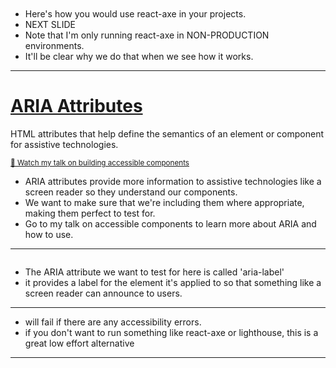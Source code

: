 
<!-- react-axe import code  -->

<CodeSurfer>

```js file=./code/react-axe-import.js
```

```js 4:8 file=./code/react-axe-import.js
```

</CodeSurfer>

<Notes>

- Here's how you would use react-axe in your projects.
- NEXT SLIDE
- Note that I'm only running react-axe in NON-PRODUCTION environments.
- It'll be clear why we do that when we see how it works.

</Notes>

---


<Layout>

# [ARIA Attributes](https://developer.mozilla.org/en-US/docs/Web/Accessibility/ARIA)
HTML attributes that help define the semantics of an element or component for assistive technologies.

<small><a href="https://youtu.be/lxxYParyAGk?t=24456">📣 Watch my talk on building accessible components</a></small>

</Layout>

<Notes>

- ARIA attributes provide more information to assistive technologies like a screen reader so they understand our components.
- We want to make sure that we're including them where appropriate, making them perfect to test for.
- Go to my talk on accessible components to learn more about ARIA and how to use. 

</Notes>

---


<!-- button component highlighting aria-label -->

<CodeSurfer>

```js 13,14 file=./code/unit-test-0.0.0.js
```

</CodeSurfer>

<Notes>

- The ARIA attribute we want to test for here is called 'aria-label'
- it provides a label for the element it's applied to so that something like a screen reader can announce to users.


</Notes>

---


<FullImage src={cypressA11yFail} />

<Notes>

- will fail if there are any accessibility errors.
- if you don't want to run something like react-axe or lighthouse, this is a great low effort alternative

</Notes>

---
